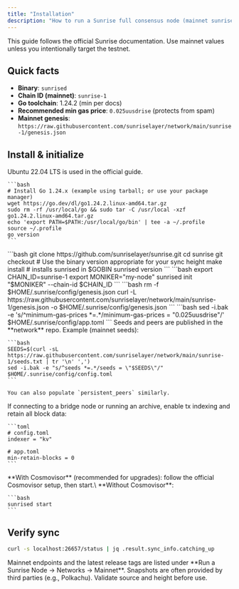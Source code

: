 ```yaml
---
title: "Installation"
description: "How to run a Sunrise full consensus node (mainnet sunrise-1). Includes dependencies, genesis, peers, gas prices, and start options."
---
```


<Note>
  This guide follows the official Sunrise documentation. Use mainnet values unless you intentionally target the testnet.
</Note>

## Quick facts

- **Binary**: `sunrised`
- **Chain ID (mainnet)**: `sunrise-1`
- **Go toolchain**: 1.24.2 (min per docs)
- **Recommended min gas price**: `0.025uusdrise` (protects from spam)
- **Mainnet genesis**: `https://raw.githubusercontent.com/sunriselayer/network/main/sunrise-1/genesis.json`

## Install & initialize

<Steps>
  <Step title="Install dependencies and Go">
    Ubuntu 22.04 LTS is used in the official guide.

    ```bash
    # Install Go 1.24.x (example using tarball; or use your package manager)
    wget https://go.dev/dl/go1.24.2.linux-amd64.tar.gz
    sudo rm -rf /usr/local/go && sudo tar -C /usr/local -xzf go1.24.2.linux-amd64.tar.gz
    echo 'export PATH=$PATH:/usr/local/go/bin' | tee -a ~/.profile
    source ~/.profile
    go version
    ```
  </Step>
  <Step title="Build the sunrise binary">
    ```bash
    git clone https://github.com/sunriselayer/sunrise.git
    cd sunrise
    git checkout <TAG>   # Use the binary version appropriate for your sync height
    make install         # installs sunrised in $GOBIN
    sunrised version
    ```
  </Step>
  <Step title="Initialize node">
    ```bash
    export CHAIN_ID=sunrise-1
    export MONIKER="my-node"
    sunrised init "$MONIKER" --chain-id $CHAIN_ID
    ```
  </Step>
  <Step title="Fetch genesis (mainnet)">
    ```bash
    rm -f $HOME/.sunrise/config/genesis.json
    curl -L https://raw.githubusercontent.com/sunriselayer/network/main/sunrise-1/genesis.json -o $HOME/.sunrise/config/genesis.json
    ```
  </Step>
  <Step title="Set minimum gas prices">
    ```bash
    sed -i.bak -e 's/^minimum-gas-prices *=.*/minimum-gas-prices = "0.025uusdrise"/' $HOME/.sunrise/config/app.toml
    ```
  </Step>
  <Step title="(Optional) Seeds & persistent peers">
    Seeds and peers are published in the **network** repo. Example (mainnet seeds):

    ```bash
    SEEDS=$(curl -sL https://raw.githubusercontent.com/sunriselayer/network/main/sunrise-1/seeds.txt | tr '\n' ',')
    sed -i.bak -e "s/^seeds *=.*/seeds = \"$SEEDS\"/" $HOME/.sunrise/config/config.toml
    ```

    You can also populate `persistent_peers` similarly.
  </Step>
  <Step title="(Optional) Storage & indexing">
    If connecting to a bridge node or running an archive, enable tx indexing and retain all block data:

    ```toml
    # config.toml
    indexer = "kv"
    
    # app.toml
    min-retain-blocks = 0
    ```
  </Step>
  <Step title="Start the node">
    **With Cosmovisor** (recommended for upgrades): follow the official Cosmovisor setup, then start.\
    **Without Cosmovisor**:

    ```bash
    sunrised start
    ```
  </Step>
</Steps>

## Verify sync

```bash
curl -s localhost:26657/status | jq .result.sync_info.catching_up
```

<Note>
  Mainnet endpoints and the latest release tags are listed under **Run a Sunrise Node → Networks → Mainnet**. Snapshots are often provided by third parties (e.g., Polkachu). Validate source and height before use.
</Note>